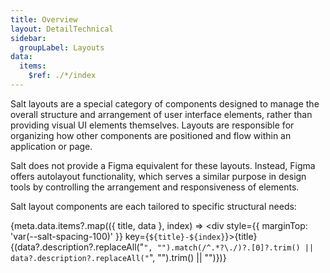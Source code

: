 ```yaml
---
title: Overview
layout: DetailTechnical
sidebar:
  groupLabel: Layouts
data:
  items:
    $ref: ./*/index
---
```


Salt layouts are a special category of components designed to manage the overall structure and arrangement of user interface elements, rather than providing visual UI elements themselves. Layouts are responsible for organizing how other components are positioned and flow within an application or page.

<Callout>
  Salt does not provide a Figma equivalent for these layouts. Instead, Figma
  offers autolayout functionality, which serves a similar purpose in design
  tools by controlling the arrangement and responsiveness of elements.
</Callout>

Salt layout components are each tailored to specific structural needs:

{meta.data.items?.map(({ title, data }, index) => <div style={{ marginTop: 'var(--salt-spacing-100)' }} key={`${title}-${index}`}><Text styleAs="h2">{title}</Text>{(data?.description?.replaceAll("`", "").match(/^.*?\./)?.[0]?.trim() || data?.description?.replaceAll("`", "").trim() || "")}</div>)}
